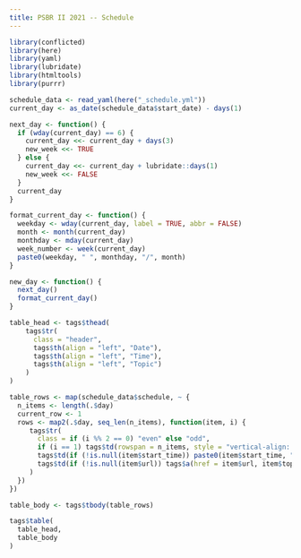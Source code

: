 ```yaml
---
title: PSBR II 2021 -- Schedule
---
```


```r
library(conflicted)
library(here)
library(yaml)
library(lubridate)
library(htmltools)
library(purrr)

schedule_data <- read_yaml(here("_schedule.yml"))
current_day <- as_date(schedule_data$start_date) - days(1)

next_day <- function() {
  if (wday(current_day) == 6) {
    current_day <<- current_day + days(3)
    new_week <<- TRUE
  } else {
    current_day <<- current_day + lubridate::days(1)
    new_week <<- FALSE
  }
  current_day
}

format_current_day <- function() {
  weekday <- wday(current_day, label = TRUE, abbr = FALSE)
  month <- month(current_day)
  monthday <- mday(current_day)
  week_number <- week(current_day)
  paste0(weekday, " ", monthday, "/", month)
}

new_day <- function() {
  next_day()
  format_current_day()
}

table_head <- tags$thead(
    tags$tr(
      class = "header",
      tags$th(align = "left", "Date"),
      tags$th(align = "left", "Time"),
      tags$th(align = "left", "Topic")
    )
)

table_rows <- map(schedule_data$schedule, ~ {
  n_items <- length(.$day)
  current_row <- 1
  rows <- map2(.$day, seq_len(n_items), function(item, i) {
     tags$tr(
       class = if (i %% 2 == 0) "even" else "odd",
       if (i == 1) tags$td(rowspan = n_items, style = "vertical-align: middle;", new_day()),
       tags$td(if (!is.null(item$start_time)) paste0(item$start_time, "-", item$end_time), ""),
       tags$td(if (!is.null(item$url)) tags$a(href = item$url, item$topic) else item$topic)
     )
  })
})

table_body <- tags$tbody(table_rows)

tags$table(
  table_head,
  table_body
)
```

